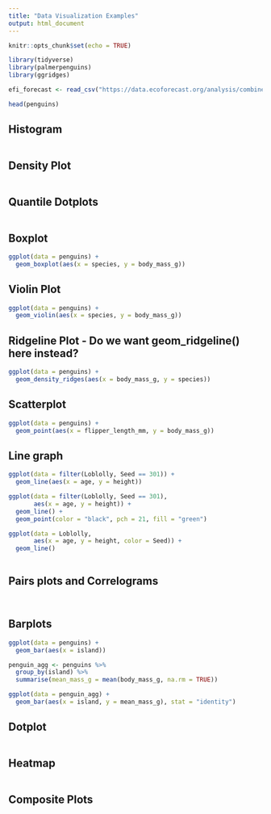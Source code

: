 ```yaml
---
title: "Data Visualization Examples"
output: html_document
---
```


```r
knitr::opts_chunk$set(echo = TRUE)
```

```r
library(tidyverse)
library(palmerpenguins)
library(ggridges)

efi_forecast <- read_csv("https://data.ecoforecast.org/analysis/combined_forecasts_scores.csv.gz")

head(penguins)
```

## Histogram

```r

```

## Density Plot

```r

```

## Quantile Dotplots

```r

```

## Boxplot 

```r
ggplot(data = penguins) +
  geom_boxplot(aes(x = species, y = body_mass_g))

```

## Violin Plot

```r
ggplot(data = penguins) +
  geom_violin(aes(x = species, y = body_mass_g))
```

## Ridgeline Plot - Do we want geom_ridgeline() here instead?

```r
ggplot(data = penguins) +
  geom_density_ridges(aes(x = body_mass_g, y = species))
```

## Scatterplot

```r
ggplot(data = penguins) +
  geom_point(aes(x = flipper_length_mm, y = body_mass_g))
```

## Line graph

```r
ggplot(data = filter(Loblolly, Seed == 301)) +
  geom_line(aes(x = age, y = height))
```

```r
ggplot(data = filter(Loblolly, Seed == 301),
       aes(x = age, y = height)) +
  geom_line() +
  geom_point(color = "black", pch = 21, fill = "green")
```

```r
ggplot(data = Loblolly,
       aes(x = age, y = height, color = Seed)) +
  geom_line()
```

```r

```

## Pairs plots and Correlograms

```r

```

```r

```

## Barplots

```r
ggplot(data = penguins) +
  geom_bar(aes(x = island))
```

```r
penguin_agg <- penguins %>%
  group_by(island) %>%
  summarise(mean_mass_g = mean(body_mass_g, na.rm = TRUE))

ggplot(data = penguin_agg) +
  geom_bar(aes(x = island, y = mean_mass_g), stat = "identity")
```

## Dotplot

```r

```

## Heatmap

```r

```

## Composite Plots

```r

```

```r

```
